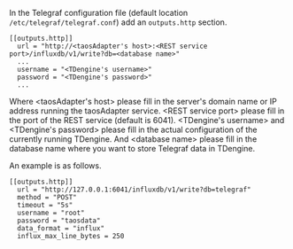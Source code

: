 
In the Telegraf configuration file (default location `/etc/telegraf/telegraf.conf`) add an `outputs.http` section.

```
[[outputs.http]]
  url = "http://<taosAdapter's host>:<REST service port>/influxdb/v1/write?db=<database name>"
  ...
  username = "<TDengine's username>"
  password = "<TDengine's password>"
  ...
```

Where <taosAdapter's host\> please fill in the server's domain name or IP address running the taosAdapter service. <REST service port\> please fill in the port of the REST service (default is 6041). <TDengine's username\> and <TDengine's password\> please fill in the actual configuration of the currently running TDengine. And <database name\> please fill in the database name where you want to store Telegraf data in TDengine.

An example is as follows.

```
[[outputs.http]]
  url = "http://127.0.0.1:6041/influxdb/v1/write?db=telegraf"
  method = "POST"
  timeout = "5s"
  username = "root"
  password = "taosdata"
  data_format = "influx"
  influx_max_line_bytes = 250
```
